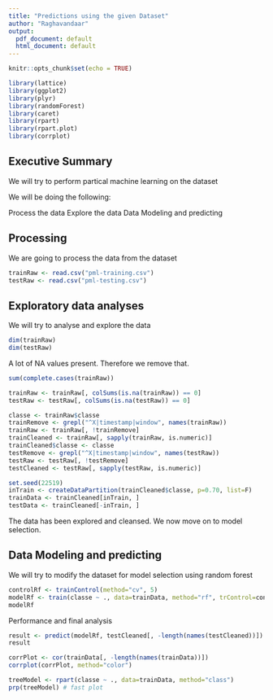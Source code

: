 ```yaml
---
title: "Predictions using the given Dataset"
author: "Raghavandaar"
output:
  pdf_document: default
  html_document: default
---
```


```r
knitr::opts_chunk$set(echo = TRUE)

library(lattice)
library(ggplot2)
library(plyr)
library(randomForest)
library(caret)
library(rpart)
library(rpart.plot)
library(corrplot)

```

## Executive Summary

We will try to perform partical machine learning on the dataset



We will be doing the following:

 Process the data
 Explore the data
 Data Modeling and predicting

## Processing

We are going to process the data from the dataset
```r
trainRaw <- read.csv("pml-training.csv")
testRaw <- read.csv("pml-testing.csv")
```

## Exploratory data analyses 

We will try to analyse and explore the data
```r
dim(trainRaw)
dim(testRaw)
```
A lot of NA values present. Therefore we remove that.
```r
sum(complete.cases(trainRaw))
```
```r
trainRaw <- trainRaw[, colSums(is.na(trainRaw)) == 0] 
testRaw <- testRaw[, colSums(is.na(testRaw)) == 0] 
```  
```r
classe <- trainRaw$classe
trainRemove <- grepl("^X|timestamp|window", names(trainRaw))
trainRaw <- trainRaw[, !trainRemove]
trainCleaned <- trainRaw[, sapply(trainRaw, is.numeric)]
trainCleaned$classe <- classe
testRemove <- grepl("^X|timestamp|window", names(testRaw))
testRaw <- testRaw[, !testRemove]
testCleaned <- testRaw[, sapply(testRaw, is.numeric)]
```

```r
set.seed(22519) 
inTrain <- createDataPartition(trainCleaned$classe, p=0.70, list=F)
trainData <- trainCleaned[inTrain, ]
testData <- trainCleaned[-inTrain, ]
```

The data has been explored and cleansed. We now move on to model selection.

## Data Modeling and predicting 

We will try to modify the dataset for model selection using random forest

```r
controlRf <- trainControl(method="cv", 5)
modelRf <- train(classe ~ ., data=trainData, method="rf", trControl=controlRf, ntree=250)
modelRf
```
Performance  and final analysis 
  
```r
result <- predict(modelRf, testCleaned[, -length(names(testCleaned))])
result
```  


```r
corrPlot <- cor(trainData[, -length(names(trainData))])
corrplot(corrPlot, method="color")
```

```r
treeModel <- rpart(classe ~ ., data=trainData, method="class")
prp(treeModel) # fast plot
```